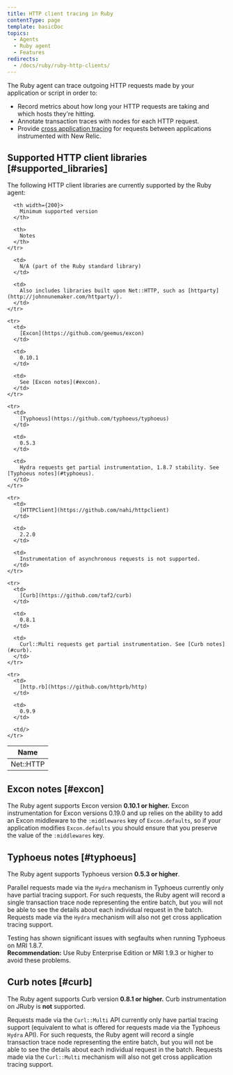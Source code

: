 ```yaml
---
title: HTTP client tracing in Ruby
contentType: page
template: basicDoc
topics:
  - Agents
  - Ruby agent
  - Features
redirects:
  - /docs/ruby/ruby-http-clients/
---
```


The Ruby agent can trace outgoing HTTP requests made by your application or script in order to:

* Record metrics about how long your HTTP requests are taking and which hosts they're hitting.
* Annotate transaction traces with nodes for each HTTP request.
* Provide [cross application tracing](/docs/agents/ruby-agent/features/cross-application-tracing-ruby) for requests between applications instrumented with New Relic.

## Supported HTTP client libraries [#supported_libraries]

The following HTTP client libraries are currently supported by the Ruby agent:

<Table>
  <thead>
    <tr>
      <th width={150}>
        Name
      </th>

      <th width={200}>
        Minimum supported version
      </th>

      <th>
        Notes
      </th>
    </tr>
  </thead>

  <tbody>
    <tr>
      <td>
        Net::HTTP
      </td>

      <td>
        N/A (part of the Ruby standard library)
      </td>

      <td>
        Also includes libraries built upon Net::HTTP, such as [httparty](http://johnnunemaker.com/httparty/).
      </td>
    </tr>

    <tr>
      <td>
        [Excon](https://github.com/geemus/excon)
      </td>

      <td>
        0.10.1
      </td>

      <td>
        See [Excon notes](#excon).
      </td>
    </tr>

    <tr>
      <td>
        [Typhoeus](https://github.com/typhoeus/typhoeus)
      </td>

      <td>
        0.5.3
      </td>

      <td>
        Hydra requests get partial instrumentation, 1.8.7 stability. See [Typhoeus notes](#typhoeus).
      </td>
    </tr>

    <tr>
      <td>
        [HTTPClient](https://github.com/nahi/httpclient)
      </td>

      <td>
        2.2.0
      </td>

      <td>
        Instrumentation of asynchronous requests is not supported.
      </td>
    </tr>

    <tr>
      <td>
        [Curb](https://github.com/taf2/curb)
      </td>

      <td>
        0.8.1
      </td>

      <td>
        Curl::Multi requests get partial instrumentation. See [Curb notes](#curb).
      </td>
    </tr>

    <tr>
      <td>
        [http.rb](https://github.com/httprb/http)
      </td>

      <td>
        0.9.9
      </td>

      <td/>
    </tr>
  </tbody>
</Table>

## Excon notes [#excon]

The Ruby agent supports Excon version **0.10.1 or higher.** Excon instrumentation for Excon versions 0.19.0 and up relies on the ability to add an Excon middleware to the `:middlewares` key of `Excon.defaults`, so if your application modifies `Excon.defaults` you should ensure that you preserve the value of the `:middlewares` key.

## Typhoeus notes [#typhoeus]

The Ruby agent supports Typhoeus version **0.5.3 or higher**.

Parallel requests made via the `Hydra` mechanism in Typhoeus currently only have partial tracing support. For such requests, the Ruby agent will record a single transaction trace node representing the entire batch, but you will not be able to see the details about each individual request in the batch. Requests made via the `Hydra` mechanism will also not get cross application tracing support.

Testing has shown significant issues with segfaults when running Typhoeus on MRI 1.8.7.  
**Recommendation:** Use Ruby Enterprise Edition or MRI 1.9.3 or higher to avoid these problems.

## Curb notes [#curb]

The Ruby agent supports Curb version **0.8.1 or higher.** Curb instrumentation on JRuby is **not** supported.

Requests made via the `Curl::Multi` API currently only have partial tracing support (equivalent to what is offered for requests made via the Typhoeus `Hydra` API). For such requests, the Ruby agent will record a single transaction trace node representing the entire batch, but you will not be able to see the details about each individual request in the batch. Requests made via the `Curl::Multi` mechanism will also not get cross application tracing support.
